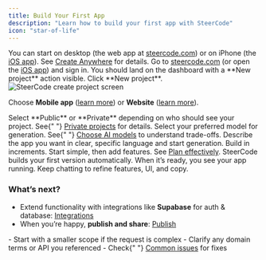 ```yaml
---
title: Build Your First App
description: "Learn how to build your first app with SteerCode"
icon: "star-of-life"
---
```


<Info>
  You can start on desktop (the web app at <a href="https://steercode.com" target="_blank" rel="noreferrer">steercode.com</a>) or on iPhone (the <a href="https://apps.apple.com/us/app/id6742994386" target="_blank" rel="noreferrer">iOS app</a>). See <a href="/getting-started/create-anywhere">Create Anywhere</a> for details.
</Info>

<Steps>
<Step title="Sign in">
Go to <a href="https://steercode.com" target="_blank" rel="noreferrer">steercode.com</a> (or open the <a href="https://apps.apple.com/us/app/id6742994386" target="_blank" rel="noreferrer">iOS app</a>) and sign in.

<Check>
You should land on the dashboard with a **New project** action visible.
</Check>
</Step>

<Step title="Create a new project">
Click **New project**.

<Frame caption="Create a new project">
  <img src="/images/create-page.png" alt="SteerCode create project screen" />
</Frame>

Choose **Mobile app** (<a href="/getting-started/build-mobile-app">learn more</a>) or **Website** (<a href="/getting-started/build-website">learn more</a>).

</Step>

<Step title="Choose visibility">
  Select **Public** or **Private** depending on who should see your project. See{" "}
  <a href="/how-to/private-projects">Private projects</a> for details.
</Step>

<Step title="Pick an AI model">
  Select your preferred model for generation. See{" "}
  <a href="/how-to/choose-ai-models">Choose AI models</a> to understand
  trade-offs.
</Step>

<Step title="Describe what you want & generate">
Describe the app you want in clear, specific language and start generation.

<Tip>
Build in increments. Start simple, then add features. See <a href="/how-to/plan">Plan effectively</a>.
</Tip>
</Step>
</Steps>

<Info>
  SteerCode builds your first version automatically. When it’s ready, you see
  your app running. Keep chatting to refine features, UI, and copy.
</Info>

### What’s next?

- Extend functionality with integrations like **Supabase** for auth & database: <a href="/how-to/integrations">Integrations</a>
- When you’re happy, **publish and share**: <a href="/how-to/publish">Publish</a>

<AccordionGroup>
  <Accordion title="Troubleshooting a first build">
    - Start with a smaller scope if the request is complex - Clarify any domain
    terms or API you referenced - Check{" "}
    <a href="/get-help/common-issues">Common issues</a> for fixes
  </Accordion>
</AccordionGroup>
